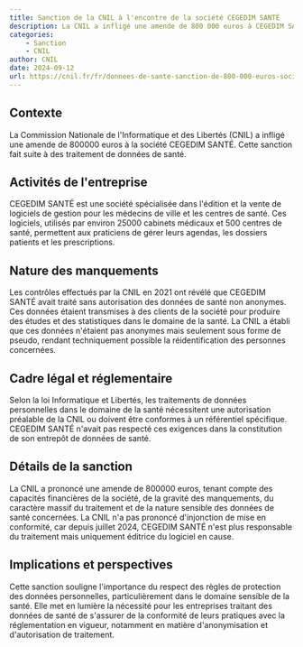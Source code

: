 ```yaml
---
title: Sanction de la CNIL à l'encontre de la société CEGEDIM SANTÉ
description: La CNIL a infligé une amende de 800 000 euros à CEGEDIM SANTÉ pour des traitements non autorisés de données de santé non anonymes. Cette sanction met en lumière l'importance de la conformité dans le domaine de la santé.
categories:
    - Sanction
    - CNIL
author: CNIL
date: 2024-09-12
url: https://cnil.fr/fr/donnees-de-sante-sanction-de-800-000-euros-societe-cegedim-sante
---
```


## Contexte

La Commission Nationale de l'Informatique et des Libertés (CNIL) a infligé une amende de 800000 euros à la société CEGEDIM SANTÉ. Cette sanction fait suite à des traitement de données de santé.

## Activités de l'entreprise

CEGEDIM SANTÉ est une société spécialisée dans l'édition et la vente de logiciels de gestion pour les médecins de ville et les centres de santé. Ces logiciels, utilisés par environ 25000 cabinets médicaux et 500 centres de santé, permettent aux praticiens de gérer leurs agendas, les dossiers patients et les prescriptions.

## Nature des manquements

Les contrôles effectués par la CNIL en 2021 ont révélé que CEGEDIM SANTÉ avait traité sans autorisation des données de santé non anonymes. Ces données étaient transmises à des clients de la société pour produire des études et des statistiques dans le domaine de la santé. La CNIL a établi que ces données n'étaient pas anonymes mais seulement sous forme de pseudo, rendant techniquement possible la réidentification des personnes concernées.

## Cadre légal et réglementaire

Selon la loi Informatique et Libertés, les traitements de données personnelles dans le domaine de la santé nécessitent une autorisation préalable de la CNIL ou doivent être conformes à un référentiel spécifique. CEGEDIM SANTÉ n'avait pas respecté ces exigences dans la constitution de son entrepôt de données de santé.

## Détails de la sanction

La CNIL a prononcé une amende de 800000 euros, tenant compte des capacités financières de la société, de la gravité des manquements, du caractère massif du traitement et de la nature sensible des données de santé concernées. La CNIL n'a pas prononcé d'injonction de mise en conformité, car depuis juillet 2024, CEGEDIM SANTÉ n'est plus responsable du traitement mais uniquement éditrice du logiciel en cause.

## Implications et perspectives

Cette sanction souligne l'importance du respect des règles de protection des données personnelles, particulièrement dans le domaine sensible de la santé. Elle met en lumière la nécessité pour les entreprises traitant des données de santé de s'assurer de la conformité de leurs pratiques avec la réglementation en vigueur, notamment en matière d'anonymisation et d'autorisation de traitement.
